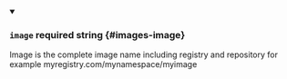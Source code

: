 
<details className="config-field" data-expandable="false" open>
<summary>

### `image` <span className="config-field-required" data-required="true">required</span> <span className="config-field-type">string</span> <span className="config-field-default"></span> <span className="config-field-enum"></span> {#images-image}

Image is the complete image name including registry and repository
for example myregistry.com/mynamespace/myimage

</summary>



</details>
